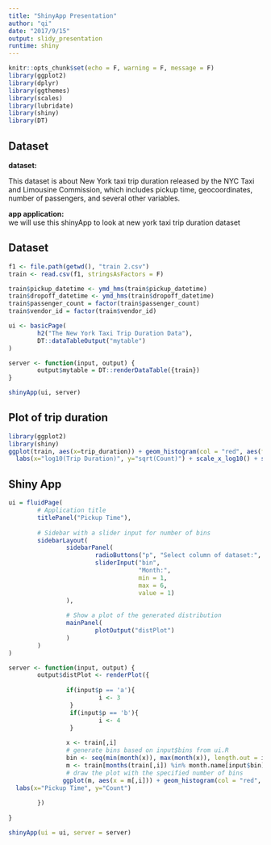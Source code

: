 ```yaml
---
title: "ShinyApp Presentation"
author: "qi"
date: "2017/9/15"
output: slidy_presentation
runtime: shiny
---
```


```r
knitr::opts_chunk$set(echo = F, warning = F, message = F)
library(ggplot2)
library(dplyr)
library(ggthemes)
library(scales)
library(lubridate)
library(shiny)
library(DT)
```

## Dataset

**dataset:**  

This dataset is about New York taxi trip duration released by the NYC Taxi and Limousine Commission, which includes pickup time, geocoordinates, number of passengers, and several other variables.

**app application:**   
we will use this shinyApp to look at new york taxi trip duration dataset

## Dataset

```r
f1 <- file.path(getwd(), "train 2.csv")
train <- read.csv(f1, stringsAsFactors = F)
```
```r
train$pickup_datetime <- ymd_hms(train$pickup_datetime)
train$dropoff_datetime <- ymd_hms(train$dropoff_datetime)
train$passenger_count = factor(train$passenger_count)
train$vendor_id = factor(train$vendor_id)
```
```r
ui <- basicPage(
        h2("The New York Taxi Trip Duration Data"),
        DT::dataTableOutput("mytable")
)

server <- function(input, output) {
        output$mytable = DT::renderDataTable({train})
}

shinyApp(ui, server)
```

## Plot of trip duration

```r
library(ggplot2)
library(shiny)
ggplot(train, aes(x=trip_duration)) + geom_histogram(col = "red", aes(fill =..count..),  alpha = .3) +  scale_fill_gradient("Count", low = "green", high = "red") + theme_bw() + labs(title="Histogram for Trip Duration") +
  labs(x="log10(Trip Duration)", y="sqrt(Count)") + scale_x_log10() + scale_y_sqrt()
```

## Shiny App

```r
ui = fluidPage(
        # Application title
        titlePanel("Pickup Time"),
        
        # Sidebar with a slider input for number of bins 
        sidebarLayout(
                sidebarPanel(
                        radioButtons("p", "Select column of dataset:", list("Pickup Time"='a', "Dropoff Time"='b')),
                        sliderInput("bin",
                                    "Month:",
                                    min = 1,
                                    max = 6,
                                    value = 1)
                ),
                
                # Show a plot of the generated distribution
                mainPanel(
                        plotOutput("distPlot")
                )
        )
)

server <- function(input, output) {
        output$distPlot <- renderPlot({
                 
                if(input$p == 'a'){
                         i <- 3
                 }
                 if(input$p == 'b'){
                         i <- 4
                 }
                
                x <- train[,i]
                # generate bins based on input$bins from ui.R
                bin <- seq(min(month(x)), max(month(x)), length.out = input$bin + 1)
                m <- train[months(train[,i]) %in% month.name[input$bin],]
                # draw the plot with the specified number of bins
               ggplot(m, aes(x = m[,i])) + geom_histogram(col = "red", aes(fill =..count..),  alpha = .3) +  scale_fill_gradient("Count", low = "green", high = "red") + theme_bw() + labs(title="Histogram for Pickup Time") +
  labs(x="Pickup Time", y="Count")
        
        })
        
}

shinyApp(ui = ui, server = server)
```
